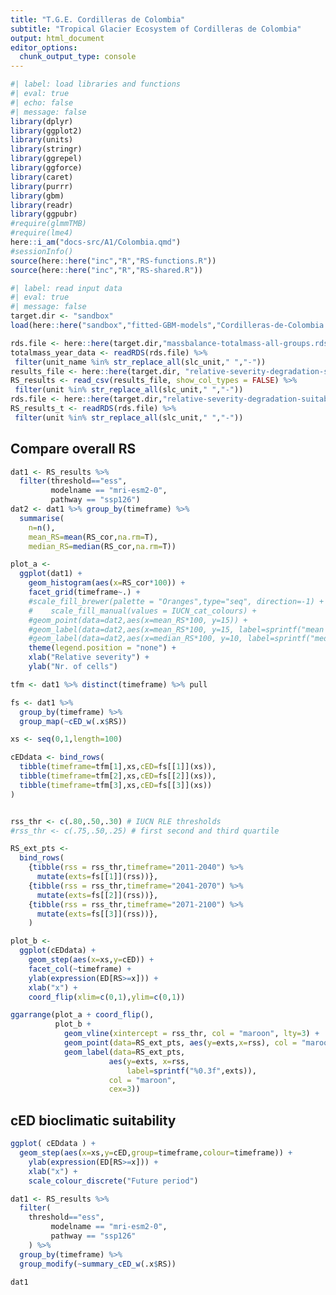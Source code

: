 ```yaml
---
title: "T.G.E. Cordilleras de Colombia"
subtitle: "Tropical Glacier Ecosystem of Cordilleras de Colombia"
output: html_document
editor_options: 
  chunk_output_type: console
---
```


```r
#| label: load libraries and functions
#| eval: true
#| echo: false
#| message: false
library(dplyr)
library(ggplot2)
library(units)
library(stringr)
library(ggrepel)
library(ggforce)
library(caret)
library(purrr)
library(gbm)
library(readr)
library(ggpubr)
#require(glmmTMB)
#require(lme4)
here::i_am("docs-src/A1/Colombia.qmd")
#sessionInfo()
source(here::here("inc","R","RS-functions.R"))
source(here::here("inc","R","RS-shared.R"))
```

```r
#| label: read input data 
#| eval: true
#| message: false
target.dir <- "sandbox"
load(here::here("sandbox","fitted-GBM-models","Cordilleras-de-Colombia.rda")) # this includes slc_unit

rds.file <- here::here(target.dir,"massbalance-totalmass-all-groups.rds")
totalmass_year_data <- readRDS(rds.file) %>%
 filter(unit_name %in% str_replace_all(slc_unit," ","-"))
results_file <- here::here(target.dir, "relative-severity-degradation-suitability-all-tropical-glaciers.csv")
RS_results <- read_csv(results_file, show_col_types = FALSE) %>%
 filter(unit %in% str_replace_all(slc_unit," ","-"))
rds.file <- here::here(target.dir,"relative-severity-degradation-suitability-all-tropical-glaciers-training-thresholds.rds")
RS_results_t <- readRDS(rds.file) %>%
 filter(unit %in% str_replace_all(slc_unit," ","-"))

```



## Compare overall RS 


```r

dat1 <- RS_results %>% 
  filter(threshold=="ess",  
         modelname == "mri-esm2-0",
         pathway == "ssp126")
dat2 <- dat1 %>% group_by(timeframe) %>% 
  summarise(
    n=n(),
    mean_RS=mean(RS_cor,na.rm=T),
    median_RS=median(RS_cor,na.rm=T))

plot_a <- 
  ggplot(dat1) +
    geom_histogram(aes(x=RS_cor*100)) +
    facet_grid(timeframe~.) +
    #scale_fill_brewer(palette = "Oranges",type="seq", direction=-1) +
    #    scale_fill_manual(values = IUCN_cat_colours) +
    #geom_point(data=dat2,aes(x=mean_RS*100, y=15)) +
    #geom_label(data=dat2,aes(x=mean_RS*100, y=15, label=sprintf("mean %0.3f", mean_RS))) +
    #geom_label(data=dat2,aes(x=median_RS*100, y=10, label=sprintf("median %0.3f", median_RS))) +
    theme(legend.position = "none") +
    xlab("Relative severity") +
    ylab("Nr. of cells") 
```

```r
tfm <- dat1 %>% distinct(timeframe) %>% pull

fs <- dat1 %>%
  group_by(timeframe) %>% 
  group_map(~cED_w(.x$RS)) 

xs <- seq(0,1,length=100)

cEDdata <- bind_rows(
  tibble(timeframe=tfm[1],xs,cED=fs[[1]](xs)),
  tibble(timeframe=tfm[2],xs,cED=fs[[2]](xs)),
  tibble(timeframe=tfm[3],xs,cED=fs[[3]](xs))
)


rss_thr <- c(.80,.50,.30) # IUCN RLE thresholds
#rss_thr <- c(.75,.50,.25) # first second and third quartile

RS_ext_pts <- 
  bind_rows(
    {tibble(rss = rss_thr,timeframe="2011-2040") %>%
      mutate(exts=fs[[1]](rss))},
    {tibble(rss = rss_thr,timeframe="2041-2070") %>%
      mutate(exts=fs[[2]](rss))},
    {tibble(rss = rss_thr,timeframe="2071-2100") %>%
      mutate(exts=fs[[3]](rss))},
    )

plot_b <- 
  ggplot(cEDdata) +
    geom_step(aes(x=xs,y=cED)) +
    facet_col(~timeframe) +
    ylab(expression(ED[RS>=x])) +
    xlab("x") +
    coord_flip(xlim=c(0,1),ylim=c(0,1)) 

```

```r

ggarrange(plot_a + coord_flip(), 
          plot_b +  
            geom_vline(xintercept = rss_thr, col = "maroon", lty=3) +
            geom_point(data=RS_ext_pts, aes(y=exts,x=rss), col = "maroon") +
            geom_label(data=RS_ext_pts, 
                      aes(y=exts, x=rss, 
                          label=sprintf("%0.3f",exts)),
                      col = "maroon",
                      cex=3)) 
```


## cED bioclimatic suitability

```r
ggplot( cEDdata ) +
  geom_step(aes(x=xs,y=cED,group=timeframe,colour=timeframe)) +
    ylab(expression(ED[RS>=x])) +
    xlab("x") +
    scale_colour_discrete("Future period")

dat1 <- RS_results %>% 
  filter(
    threshold=="ess",  
         modelname == "mri-esm2-0",
         pathway == "ssp126"
    ) %>%
  group_by(timeframe) %>% 
  group_modify(~summary_cED_w(.x$RS)) 

dat1
```
